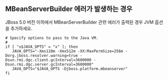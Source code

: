 ## MBeanServerBuilder 에러가 발생하는 경우

JBoss 5.0 버전 이하에서 MBeanServerBuilder 관련 에러가 출력된 경우 JVM 옵션을 추가하세요.

```apacheconf title='(JBoss 설치 경로)/bin/run.conf' {5} showLineNumbers
# Specify options to pass to the Java VM.
#
if [ "x$JAVA_OPTS" = "x" ]; then
   JAVA_OPTS="-Xms128m -Xmx512m -XX:MaxPermSize=256m -Dorg.jboss.resolver.warning=true -Dsun.rmi.dgc.client.gcInterval=3600000 -Dsun.rmi.dgc.server.gcInterval=3600000"
   JAVA_OPTS="$JAVA_OPTS -Djboss.platform.mbeanserver"
fi
```